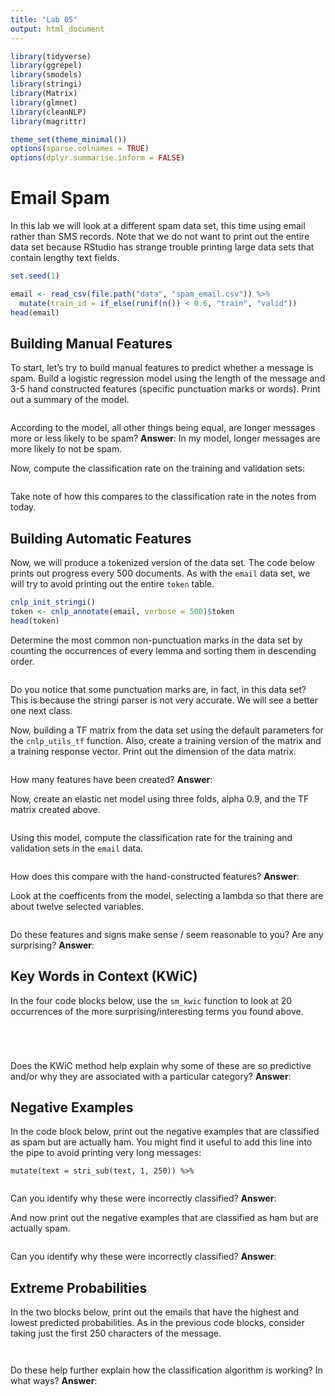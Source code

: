 ```yaml
---
title: "Lab 05"
output: html_document
---
```


```r
library(tidyverse)
library(ggrepel)
library(smodels)
library(stringi)
library(Matrix)
library(glmnet)
library(cleanNLP)
library(magrittr)

theme_set(theme_minimal())
options(sparse.colnames = TRUE)
options(dplyr.summarise.inform = FALSE)
```

# Email Spam

In this lab we will look at a different spam data set, this time using email
rather than SMS records. Note that we do not want to print out the entire
data set because RStudio has strange trouble printing large data sets that
contain lengthy text fields.

```r
set.seed(1)

email <- read_csv(file.path("data", "spam_email.csv")) %>%
  mutate(train_id = if_else(runif(n()) < 0.6, "train", "valid"))
head(email)
```

## Building Manual Features

To start, let's try to build manual features to predict whether a message is
spam. Build a logistic regression model using the length of the message and
3-5 hand constructed features (specific punctuation marks or words). Print
out a summary of the model.

```r

```

According to the model, all other things being equal, are longer messages more
or less likely to be spam? **Answer**: In my model, longer messages are more
likely to not be spam.

Now, compute the classification rate on the training and validation sets:

```r

```

Take note of how this compares to the classification rate in the notes from
today.

## Building Automatic Features

Now, we will produce a tokenized version of the data set. The code below prints
out progress every 500 documents. As with the `email` data set, we will try to
avoid printing out the entire `token` table.

```r
cnlp_init_stringi()
token <- cnlp_annotate(email, verbose = 500)$token
head(token)
```

Determine the most common non-punctuation marks in the data set by counting the
occurrences of every lemma and sorting them in descending order.

```r

```

Do you notice that some punctuation marks are, in fact, in this data set? This
is because the stringi parser is not very accurate. We will see a better one
next class.

Now, building a TF matrix from the data set using the default parameters for the
`cnlp_utils_tf` function. Also, create a training version of the matrix and a
training response vector. Print out the dimension of the data matrix.

```r

```

How many features have been created? **Answer**:

Now, create an elastic net model using three folds, alpha 0.9, and the TF
matrix created above.

```r

```

Using this model, compute the classification rate for the training and
validation sets in the `email` data.

```r

```

How does this compare with the hand-constructed features? **Answer**:

Look at the coefficents from the model, selecting a lambda so that there are
about twelve selected variables.

```r

```

Do these features and signs make sense / seem reasonable to you? Are any
surprising? **Answer**:

## Key Words in Context (KWiC)

In the four code blocks below, use the `sm_kwic` function to look at 20
occurrences of the more surprising/interesting terms you found above.

```r

```

```r

```

```r

```

```r

```

Does the KWiC method help explain why some of these are so predictive and/or
why they are associated with a particular category? **Answer**:

## Negative Examples

In the code block below, print out the negative examples that are classified
as spam but are actually ham. You might find it useful to add this line into
the pipe to avoid printing very long messages:

  `mutate(text = stri_sub(text, 1, 250)) %>%`


```r

```

Can you identify why these were incorrectly classified? **Answer**:

And now print out the negative examples that are classified as ham but are
actually spam.

```r

```

Can you identify why these were incorrectly classified? **Answer**:

## Extreme Probabilities

In the two blocks below, print out the emails that have the highest and lowest
predicted probabilities. As in the previous code blocks, consider taking just
the first 250 characters of the message.

```r

```

```r

```

Do these help further explain how the classification algorithm is working? In
what ways? **Answer**:
